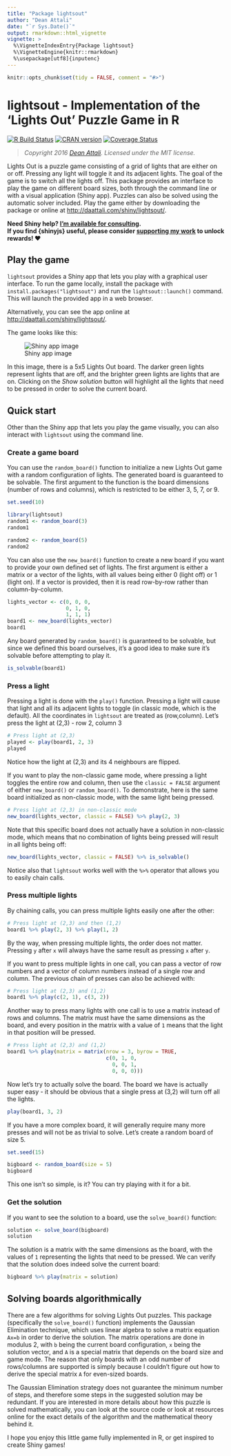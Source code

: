 ```yaml
---
title: "Package lightsout"
author: "Dean Attali"
date: "`r Sys.Date()`"
output: rmarkdown::html_vignette
vignette: >
  %\VignetteIndexEntry{Package lightsout}
  %\VignetteEngine{knitr::rmarkdown}
  %\usepackage[utf8]{inputenc}
---
```

  
```r
knitr::opts_chunk$set(tidy = FALSE, comment = "#>")
```

# lightsout - Implementation of the 'Lights Out' Puzzle Game in R

[![R Build Status](https://github.com/daattali/lightsout/workflows/R-CMD-check/badge.svg)](https://github.com/daattali/lightsout/actions)
[![CRAN version](http://www.r-pkg.org/badges/version/lightsout)](https://cran.r-project.org/package=lightsout)
[![Coverage Status](https://coveralls.io/repos/daattali/lightsout/badge.svg?branch=master&service=github)](https://coveralls.io/github/daattali/lightsout?branch=master)

> *Copyright 2016 [Dean Attali](http://deanattali.com). Licensed under the MIT license.*

Lights Out is a puzzle game consisting of a grid of lights that are either on or off. Pressing any light will toggle it and its adjacent lights. The goal of the game is to switch all the lights off. This package provides an interface to play the game on different board sizes, both through the command line or with a visual application (Shiny app). Puzzles can also be solved using the automatic solver included. Play the game either by downloading the package or online at [http://daattali.com/shiny/lightsout/](http://daattali.com/shiny/lightsout/).

**Need Shiny help? [I’m available for
consulting](https://attalitech.com/).**<br/> **If you find {shinyjs}
useful, please consider [supporting my
work](https://github.com/sponsors/daattali) to unlock rewards\! ❤**

## Play the game

`lightsout` provides a Shiny app that lets you play with a graphical user interface. To run the game locally, install the package with `install.packages("lightsout")` and run the `lightsout::launch()` command. This will launch the provided app in a web browser.

Alternatively, you can see the app online at [http://daattali.com/shiny/lightsout/](http://daattali.com/shiny/lightsout/).

The game looks like this:

![Shiny app image](../inst/img/shinyapp.png)

In this image, there is a 5x5 Lights Out board. The darker green lights represent lights that are off, and the brighter green lights are lights that are on. Clicking on the *Show solution* button will highlight all the lights that need to be pressed in order to solve the current board.

## Quick start

Other than the Shiny app that lets you play the game visually, you can also interact with `lightsout` using the command line.

### Create a game board

You can use the `random_board()` function to initialize a new Lights Out game with a random configuration of lights. The generated board is guaranteed to be solvable. The first argument to the function is the board dimensions (number of rows and columns), which is restricted to be either 3, 5, 7, or 9.

```r
set.seed(10)
```

```r
library(lightsout)
random1 <- random_board(3)
random1

random2 <- random_board(5)
random2
```

You can also use the `new_board()` function to create a new board if you want to provide your own defined set of lights. The first argument is either a matrix or a vector of the lights, with all values being either 0 (light off) or 1 (light on). If a vector is provided, then it is read row-by-row rather than column-by-column.

```r
lights_vector <- c(0, 0, 0,
                   0, 1, 0,
                   1, 1, 1)
board1 <- new_board(lights_vector)
board1
```

Any board generated by `random_board()` is guaranteed to be solvable, but since we defined this board ourselves, it's a good idea to make sure it's solvable before attempting to play it.

```r
is_solvable(board1)
```

### Press a light

Pressing a light is done with the `play()` function. Pressing a light will cause that light and all its adjacent lights to toggle (in classic mode, which is the default).  All the coordinates in `lightsout` are treated as (row,column). Let's press the light at (2,3) - row 2, column 3

```r
# Press light at (2,3)
played <- play(board1, 2, 3)
played
```

Notice how the light at (2,3) and its 4 neighbours are flipped. 

If you want to play the non-classic game mode, where pressing a light toggles the entire row and column, then use the `classic = FALSE` argument of either `new_board()` or `random_board()`. To demonstrate, here is the same board initialized as non-classic mode, with the same light being pressed.

```r
# Press light at (2,3) in non-classic mode
new_board(lights_vector, classic = FALSE) %>% play(2, 3)
```

Note that this specific board does not actually have a solution in non-classic mode, which means that no combination of lights being pressed will result in all lights being off:

```r
new_board(lights_vector, classic = FALSE) %>% is_solvable()
```

Notice also that `lightsout` works well with the `%>%` operator that allows you to easily chain calls.

### Press multiple lights

By chaining calls, you can press multiple lights easily one after the other:

```r
# Press light at (2,3) and then (1,2)
board1 %>% play(2, 3) %>% play(1, 2)
```

By the way, when pressing multiple lights, the order does not matter. Pressing `y` after `x` will always have the same result as pressing `x` after `y`.

If you want to press multiple lights in one call, you can pass a vector of row numbers and a vector of column numbers instead of a single row and column. The previous chain of presses can also be achieved with:

```r
# Press light at (2,3) and (1,2)
board1 %>% play(c(2, 1), c(3, 2))
```

Another way to press many lights with one call is to use a matrix instead of rows and columns. The matrix must have the same dimensions as the board, and every position in the matrix with a value of `1` means that the light in that position will be pressed.

```r
# Press light at (2,3) and (1,2)
board1 %>% play(matrix = matrix(nrow = 3, byrow = TRUE,
                                c(0, 1, 0,
                                  0, 0, 1,
                                  0, 0, 0)))
```

Now let's try to actually solve the board. The board we have is actually super easy - it should be obvious that a single press at (3,2) will turn off all the lights.

```r
play(board1, 3, 2)
```

If you have a more complex board, it will generally require many more presses and will not be as trivial to solve. Let's create a random board of size 5.

```r
set.seed(15)
```

```r
bigboard <- random_board(size = 5)
bigboard
```

This one isn't so simple, is it? You can try playing with it for a bit.

### Get the solution

If you want to see the solution to a board, use the `solve_board()` function:

```r
solution <- solve_board(bigboard)
solution
```

The solution is a matrix with the same dimensions as the board, with the values of `1` representing the lights that need to be pressed. We can verify that the solution does indeed solve the current board:

```r
bigboard %>% play(matrix = solution)
```

## Solving boards algorithmically

There are a few algorithms for solving Lights Out puzzles. This package (specifically the `solve_board()` function) implements the Gaussian Elimination technique, which uses linear algebra to solve a matrix equation `Ax=b` in order to derive the solution.  The matrix operations are done in modulus 2, with `b` being the current board configuration, `x` being the solution vector, and `A` is a special matrix that depends on the board size and game mode. The reason that only boards with an odd number of rows/columns are supported is simply because I couldn't figure out how to derive the special matrix `A` for even-sized boards. 

The Gaussian Elimination strategy does not guarantee the minimum number of steps, and therefore some steps in the suggested solution may be redundant.  If you are interested in more details about how this puzzle is solved mathematically, you can look at the source code or look at resources online for the exact details of the algorithm and the mathematical theory behind it.

I hope you enjoy this little game fully implemented in R, or get inspired to create Shiny games!
